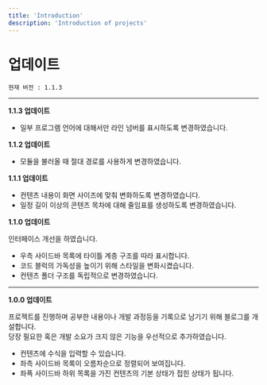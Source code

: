 ```yaml
---
title: 'Introduction'
description: 'Introduction of projects'
---
```


# 업데이트
```현재 버전 : 1.1.3```

---
**1.1.3 업데이트**
* 일부 프로그램 언어에 대해서만 라인 넘버를 표시하도록 변경하였습니다.

**1.1.2 업데이트**
* 모듈을 불러올 때 절대 경로를 사용하게 변경하였습니다.

**1.1.1 업데이트**
* 컨텐츠 내용이 화면 사이즈에 맞춰 변화하도록 변경하였습니다.
* 일정 길이 이상의 콘텐츠 목차에 대해 줄임표를 생성하도록 변경하였습니다.

**1.1.0 업데이트**

인터페이스 개선을 하였습니다.

* 우측 사이드바 목록에 타이틀 계층 구조를 따라 표시합니다.
* 코드 블럭의 가독성을 높이기 위해 스타일을 변화시켰습니다.
* 컨텐츠 폴더 구조를 독립적으로 변경하였습니다.

---
**1.0.0 업데이트**

프로젝트를 진행하며 공부한 내용이나 개발 과정등을 기록으로 남기기 위해 블로그를 개설합니다.  
당장 필요한 혹은 개발 소요가 크지 않은 기능을 우선적으로 추가하였습니다.

* 컨텐츠에 수식을 입력할 수 있습니다.
* 좌측 사이드바 목록이 오름차순으로 정렬되어 보여집니다.
* 좌픅 사이드바 하위 목록을 가진 컨텐츠의 기본 상태가 접힌 상태가 됩니다.
